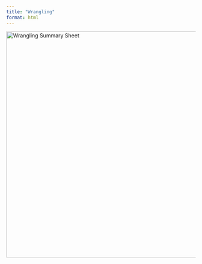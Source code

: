 ```yaml
---
title: "Wrangling"
format: html
---
```


<img src="Wrangling.jpg" width="600" alt="Wrangling Summary Sheet">

